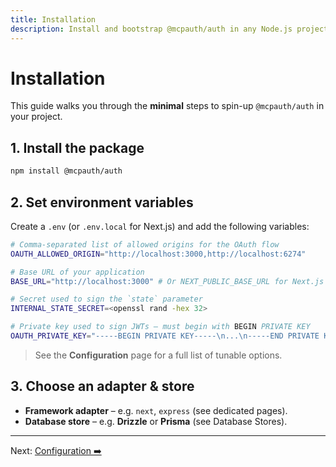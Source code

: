 ```yaml
---
title: Installation
description: Install and bootstrap @mcpauth/auth in any Node.js project
---
```


# Installation

This guide walks you through the **minimal** steps to spin-up `@mcpauth/auth` in your project.

## 1. Install the package

```bash
npm install @mcpauth/auth
```

## 2. Set environment variables

Create a `.env` (or `.env.local` for Next.js) and add the following variables:

```bash
# Comma-separated list of allowed origins for the OAuth flow
OAUTH_ALLOWED_ORIGIN="http://localhost:3000,http://localhost:6274"

# Base URL of your application
BASE_URL="http://localhost:3000" # Or NEXT_PUBLIC_BASE_URL for Next.js

# Secret used to sign the `state` parameter
INTERNAL_STATE_SECRET=<openssl rand -hex 32>

# Private key used to sign JWTs – must begin with BEGIN PRIVATE KEY
OAUTH_PRIVATE_KEY="-----BEGIN PRIVATE KEY-----\n...\n-----END PRIVATE KEY-----"
```

> See the **Configuration** page for a full list of tunable options.

## 3. Choose an adapter & store

* **Framework adapter** – e.g. `next`, `express` (see dedicated pages).
* **Database store** – e.g. **Drizzle** or **Prisma** (see Database Stores).

---

Next: [Configuration ➡️](/docs/configuration)
